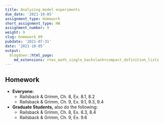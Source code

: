 ```yaml
---
title: Analyzing model experiments
due_date: '2021-10-05'
assignment_type: Homework
short_assignment_type: HW
assignment_number: 9
weight: 9
slug: homework_09
pubdate: '2021-07-31'
date: '2021-10-05'
output:
  blogdown::html_page:
    md_extensions: +tex_math_single_backslash+compact_definition_lists
---
```

## Homework

* **Everyone:**
  * Railsback & Grimm, Ch. 8, Ex. 8.1, 8.2
  * Railsback & Grimm, Ch. 9, Ex. 9.1, 9.3, 9.4
* **Graduate Students,** also do the following:
  * Railsback & Grimm, Ch. 8, Ex. 8.3, 8.4
  * Railsback & Grimm, Ch. 9, Ex. 9.6

